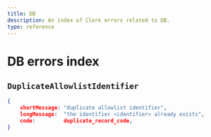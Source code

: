 ```yaml
---
title: DB
description: An index of Clerk errors related to DB.
type: reference
---
```


# DB errors index

## `DuplicateAllowlistIdentifier`

```json
{
    shortMessage: "duplicate allowlist identifier",
    longMessage:  "the identifier <identifier> already exists",
    code:         duplicate_record_code,
}
```